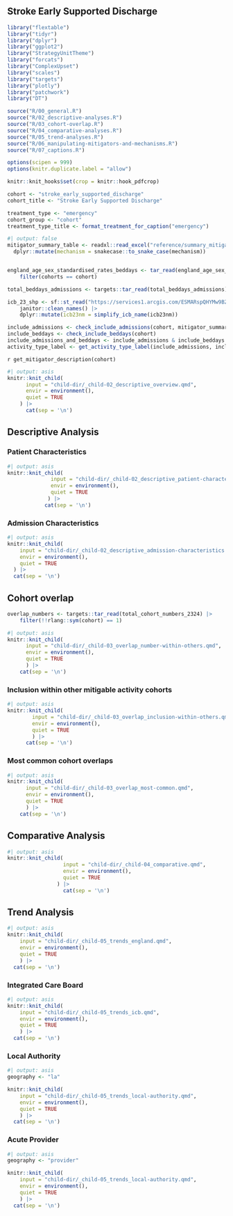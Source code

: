 ## Stroke Early Supported Discharge {#sec-stroke_early_supported_discharge .unnumbered}

```r
library("flextable")
library("tidyr")
library("dplyr")
library("ggplot2")
library("StrategyUnitTheme")
library("forcats")
library("ComplexUpset")
library("scales")
library("targets")
library("plotly")
library("patchwork")
library("DT")

source("R/00_general.R")
source("R/02_descriptive-analyses.R")
source("R/03_cohort-overlap.R")
source("R/04_comparative-analyses.R")
source("R/05_trend-analyses.R")
source("R/06_manipulating-mitigators-and-mechanisms.R")
source("R/07_captions.R")

options(scipen = 999)
options(knitr.duplicate.label = "allow")

knitr::knit_hooks$set(crop = knitr::hook_pdfcrop)
```

```r
cohort <- "stroke_early_supported_discharge"
cohort_title <- "Stroke Early Supported Discharge"

treatment_type <- "emergency"
cohort_group <- "cohort"
treatment_type_title <- format_treatment_for_caption("emergency")
```

```r
#| output: false
mitigator_summary_table <- readxl::read_excel("reference/summary_mitigators_table.xlsx") |>
  dplyr::mutate(mechanism = snakecase::to_snake_case(mechanism))


england_age_sex_standardised_rates_beddays <- tar_read(england_age_sex_standardised_rates_beddays) |>
    filter(cohorts == cohort)

total_beddays_admissions <- targets::tar_read(total_beddays_admissions)

icb_23_shp <- sf::st_read("https://services1.arcgis.com/ESMARspQHYMw9BZ9/arcgis/rest/services/Integrated_Care_Boards_April_2023_EN_BSC/FeatureServer/0/query?outFields=*&where=1%3D1&f=geojson") |>
    janitor::clean_names() |>
    dplyr::mutate(icb23nm = simplify_icb_name(icb23nm))
```

```r
include_admissions <- check_include_admissions(cohort, mitigator_summary_table)
include_beddays <- check_include_beddays(cohort)
include_admissions_and_beddays <- include_admissions & include_beddays
activity_type_label <- get_activity_type_label(include_admissions, include_beddays)
```

`r get_mitigator_description(cohort)`

```r
#| output: asis
knitr::knit_child(
      input = "child-dir/_child-02_descriptive_overview.qmd",
      envir = environment(),
      quiet = TRUE
    ) |>
      cat(sep = '\n')
```

## Descriptive Analysis

### Patient Characteristics

```r
#| output: asis
knitr::knit_child(
              input = "child-dir/_child-02_descriptive_patient-characteristics.qmd",
              envir = environment(),
              quiet = TRUE
             ) |>
            cat(sep = '\n')
```

### Admission Characteristics

```r
#| output: asis
knitr::knit_child(
    input = "child-dir/_child-02_descriptive_admission-characteristics.qmd",
    envir = environment(),
    quiet = TRUE
  ) |>
  cat(sep = '\n')
```

## Cohort overlap


```r
overlap_numbers <- targets::tar_read(total_cohort_numbers_2324) |>
    filter(!!rlang::sym(cohort) == 1)
```

```r
#| output: asis
knitr::knit_child(
      input = "child-dir/_child-03_overlap_number-within-others.qmd",
      envir = environment(),
      quiet = TRUE
      ) |>
    cat(sep = '\n')
```

### Inclusion within other mitigable activity cohorts

```r
#| output: asis
knitr::knit_child(
        input = "child-dir/_child-03_overlap_inclusion-within-others.qmd",
        envir = environment(),
        quiet = TRUE
        ) |>
      cat(sep = '\n')
```

### Most common cohort overlaps

```r
#| output: asis
knitr::knit_child(
      input = "child-dir/_child-03_overlap_most-common.qmd",
      envir = environment(),
      quiet = TRUE
      ) |>
    cat(sep = '\n')
```

## Comparative Analysis

```r
#| output: asis
knitr::knit_child(
                  input = "child-dir/_child-04_comparative.qmd",
                  envir = environment(),
                  quiet = TRUE
                ) |>
                  cat(sep = '\n')
```

## Trend Analysis


```r
#| output: asis
knitr::knit_child(
    input = "child-dir/_child-05_trends_england.qmd",
    envir = environment(),
    quiet = TRUE
    ) |>
  cat(sep = '\n')
```

### Integrated Care Board

```r
#| output: asis
knitr::knit_child(
    input = "child-dir/_child-05_trends_icb.qmd",
    envir = environment(),
    quiet = TRUE
    ) |>
  cat(sep = '\n')
```

### Local Authority

```r
#| output: asis
geography <- "la"

knitr::knit_child(
    input = "child-dir/_child-05_trends_local-authority.qmd",
    envir = environment(),
    quiet = TRUE
    ) |>
  cat(sep = '\n')
```

### Acute Provider

```r
#| output: asis
geography <- "provider"

knitr::knit_child(
    input = "child-dir/_child-05_trends_local-authority.qmd",
    envir = environment(),
    quiet = TRUE
    ) |>
  cat(sep = '\n')
```

